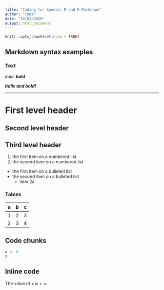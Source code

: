 ```yaml
---
title: "Coding for Speech: R and R Markdown"
author: "Thea"
date: "10/03/2020"
output: html_document
---
```


```r
knitr::opts_chunk$set(echo = TRUE)
```

## Markdown syntax examples
### Text

*italic*
**bold**

***italic and bold!***

----

# First level header
## Second level header
## Third level header

1. the first item on a numbered list
2. the second item on a numbered list

- the first item on a bulleted list
- the second item on a bulleted list
  - item 2a

### Tables

|  a|  b|  c|
|--:|--:|--:|
|  1|  2|  3|
|  2|  3|  4|

## Code chunks
```r
x <- 5
x
```

## Inline code

The value of x is `r x`.

